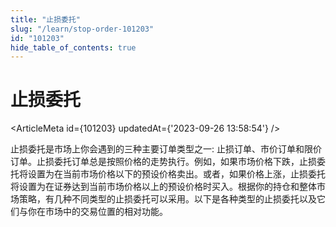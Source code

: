```yaml
---
title: "止损委托"
slug: "/learn/stop-order-101203"
id: "101203"
hide_table_of_contents: true
---
```



# 止损委托

<ArticleMeta id={101203} updatedAt={'2023-09-26 13:58:54'} />
<div className='border-solid border-b border-t-0 my-4 border-[var(--ifm-color-gray-300)]' />

止损委托是市场上你会遇到的三种主要订单类型之一: 止损订单、市价订单和限价订单。止损委托订单总是按照价格的走势执行。例如，如果市场价格下跌，止损委托将设置为在当前市场价格以下的预设价格卖出。或者，如果价格上涨，止损委托将设置为在证券达到当前市场价格以上的预设价格时买入。根据你的持仓和整体市场策略，有几种不同类型的止损委托可以采用。以下是各种类型的止损委托以及它们与你在市场中的交易位置的相对功能。
